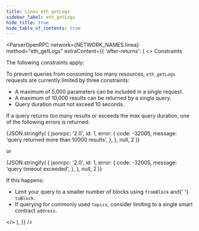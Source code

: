 ```yaml
---
title: Linea eth_getLogs
sidebar_label: eth_getLogs
hide_title: true
hide_table_of_contents: true
---
```



<ParserOpenRPC
  network={NETWORK_NAMES.linea}
  method="eth_getLogs"
  extraContent={{
    'after-returns': (
      <>
        <Heading as="h2" className="padding-top--lg padding-bottom--md">
          Constraints
        </Heading>
        <div className="padding-bottom--lg">
          <p>The following constraints apply:</p>
          <p>
            To prevent queries from consuming too many resources, <code>eth_getLogs</code> requests
            are currently limited by three constraints:
          </p>
          <ul>
            <li>A maximum of 5,000 parameters can be included in a single request.</li>
            <li>A maximum of 10,000 results can be returned by a single query.</li>
            <li>Query duration must not exceed 10 seconds.</li>
          </ul>
          <p>
            If a query returns too many results or exceeds the max query duration, one of the
            following errors is returned:
          </p>
          <CodeBlock language="json">
            {JSON.stringify(
              {
                jsonrpc: '2.0',
                id: 1,
                error: {
                  code: -32005,
                  message: 'query returned more than 10000 results',
                },
              },
              null,
              2
            )}
          </CodeBlock>
          <p>or</p>
          <CodeBlock language="json">
            {JSON.stringify(
              {
                jsonrpc: '2.0',
                id: 1,
                error: {
                  code: -32005,
                  message: 'query timeout exceeded',
                },
              },
              null,
              2
            )}
          </CodeBlock>
          <p>If this happens:</p>
          <ul>
            <li>
              Limit your query to a smaller number of blocks using <code>fromBlock</code> and{' '}
              <code>toBlock</code>.
            </li>
            <li>
              If querying for commonly used <code>topics</code>, consider limiting to a single smart
              contract <code>address</code>.
            </li>
          </ul>
        </div>
      </>
    ),
  }}
/>
